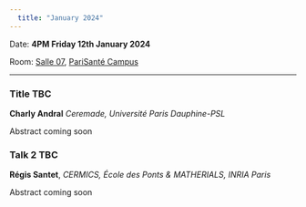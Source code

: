 ```yaml
---
  title: "January 2024"
---
```


Date: **4PM Friday 12th January 2024**

Room: [Salle 07](../psc_rooms.qmd), [PariSanté Campus](https://maps.app.goo.gl/cpFoxoZgbT6HCV6x9)

------------------------------------------------------------------------

### Title TBC

**Charly Andral** *Ceremade, Université Paris Dauphine-PSL*

Abstract coming soon

### Talk 2 TBC

**Régis Santet**, *CERMICS, École des Ponts & MATHERIALS, INRIA Paris*

Abstract coming soon
